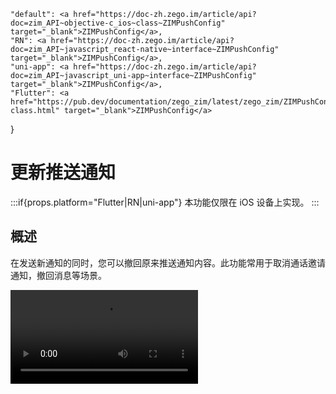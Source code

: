 

    "default": <a href="https://doc-zh.zego.im/article/api?doc=zim_API~objective-c_ios~class~ZIMPushConfig" target="_blank">ZIMPushConfig</a>,
    "RN": <a href="https://doc-zh.zego.im/article/api?doc=zim_API~javascript_react-native~interface~ZIMPushConfig" target="_blank">ZIMPushConfig</a>,
    "uni-app": <a href="https://doc-zh.zego.im/article/api?doc=zim_API~javascript_uni-app~interface~ZIMPushConfig" target="_blank">ZIMPushConfig</a>,
    "Flutter": <a href="https://pub.dev/documentation/zego_zim/latest/zego_zim/ZIMPushConfig-class.html" target="_blank">ZIMPushConfig</a>
}

# 更新推送通知

:::if{props.platform="Flutter|RN|uni-app"}
<Note title="说明">本功能仅限在 iOS 设备上实现。</Note>
:::

## 概述

在发送新通知的同时，您可以撤回原来推送通知内容。此功能常用于取消通话邀请通知，撤回消息等场景。

<Video src="https://doc-media.zego.im/sdk-doc/doc/video/ZIM/update_push.mp4"/>

## 实现原理
ZPNs 支持通过发送 APNs 推送时携带 `"mutable-content":1` 字段，以便您的 APP 拦截该推送消息，修改其内容再展示，详情请参考 [Apple Developer 官网文档对 mutable-content 的描述](https://developer.apple.com/documentation/usernotifications/setting_up_a_remote_notification_server/generating_a_remote_notification#2943360)。

## 配置 resourceID

联系 ZEGO 技术支持配置携带 `"mutable-content":1` 的 resourceID。

## 发送端

通过携带 {getPlatformData2(props, ZIMPushConfig)} 的接口发送离线推送时，请将上述 `resourceID` 填入其中。

以发起呼叫邀请为例：

:::if{props.platform=undefined}
```objc
ZIMCallInviteConfig *config = [[ZIMCallInviteConfig alloc] init];
config.timeout = 60;
config.mode = ZIMCallInvitationModeGeneral;
ZIMPushConfig *pushConfig = [[ZIMPushConfig alloc] init];
pushConfig.resourcesID = KeyCenter.resourceID;
pushConfig.title = [ZGZIMManager shared].myUserID;
pushConfig.content = @"邀请你语音通话";

// payload 携带一个自定的唯一标识符
pushConfig.payload =  @"{\"customId\":\"1\"}";
config.pushConfig = pushConfig;
// 发起呼叫邀请
[[ZGZIMManager shared] callInviteWithInvitees:self.selectMemberList config:config callback:^(NSString * _Nonnull callID, ZIMCallInvitationSentInfo * _Nonnull info, ZIMError * _Nonnull errorInfo) {}];
```
:::
:::if{props.platform="Flutter"}
```dart
ZIMCallInviteConfig config = ZIMCallInviteConfig();
config.timeout = 60;
config.mode = ZIMCallInvitationMode.general;
ZIMPushConfig pushConfig = ZIMPushConfig();
pushConfig.resourcesID = "携带 mutable-content 的 resourceID";
// payload 携带一个自定的唯一标识符
pushConfig.payload =  "{\"customId\":\"1\"}";
ZIM.getInstance()?.callInvite(["userID1","userID2"], config);
```
:::
:::if{props.platform="RN|uni-app"}
```typescript
const invitees = ['xxxx'];  // 被邀请人ID列表
const config: ZIMCallInviteConfig = {
    mode: 0, 
    timeout: 60 ,//邀请超时时间，单位为秒，范围1-600
    extendedData: '',   
    pushConfig: {
        title: 'push title',
        content: 'push content',
        payload: '{\"customId\":\"1\"}',// payload 携带一个自定的唯一标识符
        resourcesID: "携带 mutable-content 的 resourceID"
}}; 
zim.callInvite(invitees, config)
    .then((res: ZIMCallInvitationSentResult) => {
        const callID = res.callID;
        // 操作成功
        // 此处的 callID 是用户发起呼叫后，SDK 内部生成的 ID，用于唯一标识一次呼叫邀请；之后发起人取消呼叫、被邀请人接受/拒绝呼叫，都会使用此 callID
    })
    .catch((err: ZIMError) => {
        // 操作失败
    })
```
:::

## 接收端

<Steps>
<Step title="配置 Capability">
打开 Xcode，在 TARGETS 下选择目标，根据路径 Signing & Capabilities > Capabilities，开启 **Push Notification**（用于离线推送通知）。
</Step>
<Step title="设置 Notification Service Extension">
<Steps>
<Step title="添加 Notification Service Extension 到 Targets">
    1. 点击 “File > New > Target...”

        <Frame width="512" height="auto" caption=""><img src="https://doc-media.zego.im/sdk-doc/Pics/ZIM/ZPNS/pic_5.jpeg" /></Frame>

    2. 在弹窗中，选择 “iOS > Notification Service Extension”。
    
        <Frame width="512" height="auto" caption=""><img src="https://doc-media.zego.im/sdk-doc/Pics/ZIM/ZPNS/pic_6.jpeg" /></Frame>

    3. 为该 Extension 输入 Product Name 等信息。

        <Frame width="512" height="auto" caption=""><img src="https://doc-media.zego.im/sdk-doc/Pics/ZIM/ZPNS/pic_7.jpeg" /></Frame>

    创建 Extension 后，会在项目工程中生成 "xxxExtension" 文件夹（xxx 为新增 Extension 时输入的 Product Name），您需要用到其中的 NotificationService 类文件。

</Step>
<Step title="为上述新增的 Extension 配置 Capability">
    在 TARGETS 下选择 Extension 目标，然后选择 “Signing & Capabilities > Capabilities > Push Notification”，即可开启离线推送通知。

    <Frame width="512" height="auto" caption=""><img src="https://doc-media.zego.im/sdk-doc/Pics/ZIM/ZPNS/pic_9.jpeg" /></Frame>
</Step>
<Step title="调整上述新增的 Extension 支持的最低版本为 iOS 11.0 或以上">
    如果使用的设备 iOS 版本低于此处的版本，Extension 不会在此设备生效。

    <Frame width="512" height="auto" caption=""><img src="https://doc-media.zego.im/sdk-doc/Pics/ZIM/ZPNS/pic_10.jpeg" /></Frame>
</Step>
</Steps>
</Step>
<Step title="编写替换通知的逻辑">
在 "xxxExtension" 文件夹（xxx 为新增 Extension 时输入的 Product Name）中的 NotificationService.m 文件中编写替换通知的业务逻辑，示例代码如下所示：

```objc
//  NotificationService.m
//  NotificationService

#import "NotificationService.h"
#import <Intents/Intents.h>

@interface NotificationService ()

@property (nonatomic, strong) void (^contentHandler)(UNNotificationContent *contentToDeliver);
@property (nonatomic, strong) UNMutableNotificationContent *bestAttemptContent;

@end

@implementation NotificationService


// 开启推送拦截后,收到携带 "mutable-content":1 的推送通知时，会触发该方法。
- (void)didReceiveNotificationRequest:(UNNotificationRequest *)request withContentHandler:(void (^)(UNNotificationContent * _Nonnull))contentHandler {
    self.contentHandler = contentHandler;
    self.bestAttemptContent = [request.content mutableCopy];
    // 标题
    NSString *title = self.bestAttemptContent.title;
    // 副标题
    NSString *subtitle = self.bestAttemptContent.subtitle;
    // 内容
    NSString *body = self.bestAttemptContent.body;

    // 取出发送推送消息附带的 payload 字符串
    NSString *payload = [self.bestAttemptContent.userInfo objectForKey:@"payload"];

    if(payload == nil){
        self.contentHandler(self.bestAttemptContent);
        return;
    }
    
    
    // 解析 json 字符串,并转为 NSDictionary
    NSData *jsonData = [payload dataUsingEncoding:NSUTF8StringEncoding];
    NSError *error = nil;
    NSDictionary *payload_json_map = [NSJSONSerialization JSONObjectWithData:jsonData options:kNilOptions error:&error];
    if (error) {
        self.contentHandler(self.bestAttemptContent);
        return;
    }
    
    // 取出 payload 携带的唯一标识符
    NSString *customId = [payload_json_map objectForKey:@"customId"];

    if(customId != nil){
        [UNUserNotificationCenter.currentNotificationCenter getDeliveredNotificationsWithCompletionHandler:^(NSArray<UNNotification *> * _Nonnull notifications) {
            NSString *target_id = nil;

            // 遍历已存在的通知，找到唯一标识符一致的通知后，删除
            for (int index = 0; index < notifications.count; index ++) {
                if([[notifications[index].request.content.userInfo objectForKey:@"customId"] isEqual: customId]){
                    target_id = notifications[index].request.identifier;
                    break;
                }
            }
            if(target_id != nil){
                [UNUserNotificationCenter.currentNotificationCenter removeDeliveredNotificationsWithIdentifiers:@[target_id]];
            }
            contentHandler(self.bestAttemptContent);
        }];
    }else{
        contentHandler(self.bestAttemptContent);
    }
    
}

@end
```
</Step>
</Steps>
